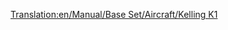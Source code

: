 [[Translation:en/Manual/Base Set/Aircraft/Kelling K1]]

{{fr/Manual/Base Set/Aircraft/Avion|Nom=Kelling K1
|Image=[[File:en/Manual/Base Set/Aircraft/KellingK1.png|Kelling K1]]
|Coût=34 863 (69 726)
|Vitesse=947 km/h (592 MPH)
|Entretien=4 781 (9 562)
|Conception=2022
|Vie=22
|Capacité=65 passagers & 18 sacs de courrier
|Description=Avion futuriste fictif. Kelling est une société inconnue, ne fabriquant qu'un diesel sous les tropiques.
|Réalité=Fictif
}}